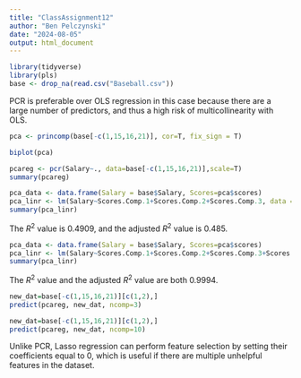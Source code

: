 ```yaml
---
title: "ClassAssignment12"
author: "Ben Pelczynski"
date: "2024-08-05"
output: html_document
---
```


```r
library(tidyverse)
library(pls)
base <- drop_na(read.csv("Baseball.csv"))
```

PCR is preferable over OLS regression in this case because there are a large number of predictors, and thus a high risk of multicollinearity with OLS.

```r
pca <- princomp(base[-c(1,15,16,21)], cor=T, fix_sign = T)

biplot(pca)
```


```r
pcareg <- pcr(Salary~., data=base[-c(1,15,16,21)],scale=T)
summary(pcareg)
```


```r
pca_data <- data.frame(Salary = base$Salary, Scores=pca$scores)
pca_linr <- lm(Salary~Scores.Comp.1+Scores.Comp.2+Scores.Comp.3, data = pca_data)
summary(pca_linr)
```

The $R^2$ value is 0.4909, and the adjusted $R^2$ value is 0.485.

```r
pca_data <- data.frame(Salary = base$Salary, Scores=pca$scores)
pca_linr <- lm(Salary~Scores.Comp.1+Scores.Comp.2+Scores.Comp.3+Scores.Comp.4+Scores.Comp.5+Scores.Comp.6+Scores.Comp.7+Scores.Comp.8+Scores.Comp.9+Scores.Comp.10, data = pca_data)
summary(pca_linr)
```

The $R^2$ value and the adjusted $R^2$ value are both 0.9994.

```r
new_dat=base[-c(1,15,16,21)][c(1,2),]
predict(pcareg, new_dat, ncomp=3)
```


```r
new_dat=base[-c(1,15,16,21)][c(1,2),]
predict(pcareg, new_dat, ncomp=10)
```

Unlike PCR, Lasso regression can perform feature selection by setting their coefficients equal to 0, which is useful if there are multiple unhelpful features in the dataset.